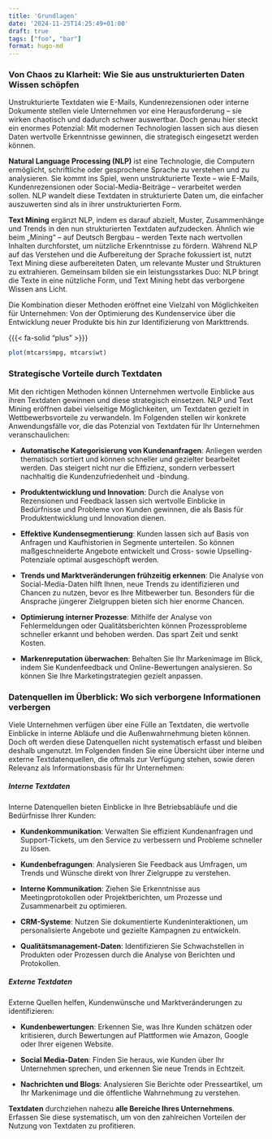 ```yaml
---
title: 'Grundlagen'
date: '2024-11-25T14:25:49+01:00'
draft: true
tags: ["foo", "bar"]
format: hugo-md
---
```


### Von Chaos zu Klarheit: Wie Sie aus unstrukturierten Daten Wissen schöpfen


Unstrukturierte Textdaten wie E-Mails, Kundenrezensionen oder interne Dokumente stellen viele Unternehmen vor eine Herausforderung – sie wirken chaotisch und dadurch schwer auswertbar. Doch genau hier steckt ein enormes Potenzial: Mit modernen Technologien lassen sich aus diesen Daten wertvolle Erkenntnisse gewinnen, die strategisch eingesetzt werden können.


**Natural Language Processing (NLP)** ist eine Technologie, die Computern ermöglicht, schriftliche oder gesprochene Sprache zu verstehen und zu analysieren. Sie kommt ins Spiel, wenn unstrukturierte Texte – wie E-Mails, Kundenrezensionen oder Social-Media-Beiträge – verarbeitet werden sollen. NLP wandelt diese Textdaten in strukturierte Daten um, die einfacher auszuwerten sind als in ihrer unstrukturierten Form.

<!-- insert image -->

**Text Mining** ergänzt NLP, indem es darauf abzielt, Muster, Zusammenhänge und Trends in den nun strukturierten Textdaten aufzudecken. Ähnlich wie beim „Mining“ – auf Deutsch Bergbau – werden Texte nach wertvollen Inhalten durchforstet, um nützliche Erkenntnisse zu fördern. Während NLP auf das Verstehen und die Aufbereitung der Sprache fokussiert ist, nutzt Text Mining diese aufbereiteten Daten, um relevante Muster und Strukturen zu extrahieren. Gemeinsam bilden sie ein leistungsstarkes Duo: NLP bringt die Texte in eine nützliche Form, und Text Mining hebt das verborgene Wissen ans Licht.

<!-- insert image  -->

Die Kombination dieser Methoden eröffnet eine Vielzahl von Möglichkeiten für Unternehmen: Von der Optimierung des Kundenservice über die Entwicklung neuer Produkte bis hin zur Identifizierung von Markttrends. 



{{{< fa-solid "plus" >}}}

```r
plot(mtcars$mpg, mtcars$wt)
```




### Strategische Vorteile durch Textdaten

Mit den richtigen Methoden können Unternehmen wertvolle Einblicke aus ihren Textdaten gewinnen und diese strategisch einsetzen. NLP und Text Mining eröffnen dabei vielseitige Möglichkeiten, um Textdaten gezielt in Wettbewerbsvorteile zu verwandeln. Im Folgenden stellen wir konkrete Anwendungsfälle vor, die das Potenzial von Textdaten für Ihr Unternehmen veranschaulichen:

-	**Automatische Kategorisierung von Kundenanfragen**: Anliegen werden thematisch sortiert und können schneller und gezielter bearbeitet werden. Das steigert nicht nur die Effizienz, sondern verbessert nachhaltig die Kundenzufriedenheit und -bindung.

-	**Produktentwicklung und Innovation**: Durch die Analyse von Rezensionen und Feedback lassen sich wertvolle Einblicke in Bedürfnisse und Probleme von Kunden gewinnen, die als Basis für Produktentwicklung und Innovation dienen.

-	**Effektive Kundensegmentierung**: Kunden lassen sich auf Basis von Anfragen und Kaufhistorien in Segmente unterteilen. So können maßgeschneiderte Angebote entwickelt und Cross- sowie Upselling-Potenziale optimal ausgeschöpft werden.

-	**Trends und Marktveränderungen frühzeitig erkennen**: Die Analyse von Social-Media-Daten hilft Ihnen, neue Trends zu identifizieren und Chancen zu nutzen, bevor es Ihre Mitbewerber tun. Besonders für die Ansprache jüngerer Zielgruppen bieten sich hier enorme Chancen.

-	**Optimierung interner Prozesse**: Mithilfe der Analyse von Fehlermeldungen oder Qualitätsberichten können Prozessprobleme schneller erkannt und behoben werden. Das spart Zeit und senkt Kosten.

-	**Markenreputation überwachen**: Behalten Sie Ihr Markenimage im Blick, indem Sie Kundenfeedback und Online-Bewertungen analysieren. So können Sie Ihre Marketingstrategien gezielt anpassen.




### Datenquellen im Überblick: Wo sich verborgene Informationen verbergen

Viele Unternehmen verfügen über eine Fülle an Textdaten, die wertvolle Einblicke in interne Abläufe und die Außenwahrnehmung bieten können. Doch oft werden diese Datenquellen nicht systematisch erfasst und bleiben deshalb ungenutzt. Im Folgenden finden Sie eine Übersicht über interne und externe Textdatenquellen, die oftmals zur Verfügung stehen, sowie deren Relevanz als Informationsbasis für Ihr Unternehmen:


##### Interne Textdaten 

Interne Datenquellen bieten Einblicke in Ihre Betriebsabläufe und die Bedürfnisse Ihrer Kunden:

-	**Kundenkommunikation**: Verwalten Sie effizient Kundenanfragen und Support-Tickets, um den Service zu verbessern und Probleme schneller zu lösen.

-	**Kundenbefragungen**: Analysieren Sie Feedback aus Umfragen, um Trends und Wünsche direkt von Ihrer Zielgruppe zu verstehen.

-	**Interne Kommunikation**: Ziehen Sie Erkenntnisse aus Meetingprotokollen oder Projektberichten, um Prozesse und Zusammenarbeit zu optimieren.

-	**CRM-Systeme**: Nutzen Sie dokumentierte Kundeninteraktionen, um personalisierte Angebote und gezielte Kampagnen zu entwickeln.

-	**Qualitätsmanagement-Daten**: Identifizieren Sie Schwachstellen in Produkten oder Prozessen durch die Analyse von Berichten und Protokollen.



##### Externe Textdaten

Externe Quellen helfen, Kundenwünsche und Marktveränderungen zu identifizieren:

-	**Kundenbewertungen**: Erkennen Sie, was Ihre Kunden schätzen oder kritisieren, durch Bewertungen auf Plattformen wie Amazon, Google oder Ihrer eigenen Website.

-	**Social Media-Daten**: Finden Sie heraus, wie Kunden über Ihr Unternehmen sprechen, und erkennen Sie neue Trends in Echtzeit.

-	**Nachrichten und Blogs**: Analysieren Sie Berichte oder Presseartikel, um Ihr Markenimage und die öffentliche Wahrnehmung zu verstehen.


**Textdaten** durchziehen nahezu **alle Bereiche Ihres Unternehmens**. Erfassen Sie diese systematisch, um von den zahlreichen Vorteilen der Nutzung von Textdaten zu profitieren.
